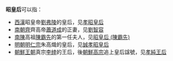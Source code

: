 '''昭皇后'''可以指：
*[[西漢|西漢]]昭皇帝[[汉昭帝|劉弗陵]]的皇后，见[[孝昭皇后|孝昭皇后]]
*[[南朝齊|南朝齊]]齊高帝[[蕭道成|蕭道成]]的正妻，见[[劉智容|劉智容]]
*[[南陳|南陳]]高祖[[陳霸先|陳霸先]]的第一任夫人，见[[昭皇后_(陳霸先)|昭皇后 (陳霸先)]]
*[[明朝|明朝]][[明仁宗|明仁宗]]朱高熾的皇后，见[[誠孝昭皇后|誠孝昭皇后]]
*[[朝鮮王朝|朝鮮王朝]]真宗[[朝鲜真宗|李緈]]的王后，後[[朝鮮高宗|朝鮮高宗]]追上皇后諡號，见[[孝純王后|孝純王后]]

{{消歧义|cat=三字封号消歧义|后}}